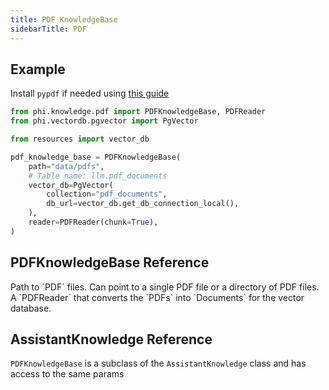 ```yaml
---
title: PDF KnowledgeBase
sidebarTitle: PDF
---
```


## Example

<Note>

Install `pypdf` if needed using [this guide](/how-to/python-libraries)

</Note>

```python knowledge_base.py
from phi.knowledge.pdf import PDFKnowledgeBase, PDFReader
from phi.vectordb.pgvector import PgVector

from resources import vector_db

pdf_knowledge_base = PDFKnowledgeBase(
    path="data/pdfs",
    # Table name: llm.pdf_documents
    vector_db=PgVector(
        collection="pdf_documents",
        db_url=vector_db.get_db_connection_local(),
    ),
    reader=PDFReader(chunk=True),
)
```

## PDFKnowledgeBase Reference

<ResponseField name="path" type="Union[str, Path]">
  Path to `PDF` files.
Can point to a single PDF file or a directory of PDF files.
</ResponseField>
<ResponseField name="reader" type="PDFReader">
  A `PDFReader` that converts the `PDFs` into `Documents` for the vector database.
</ResponseField>

## AssistantKnowledge Reference

`PDFKnowledgeBase` is a subclass of the `AssistantKnowledge` class and has access to the same params

<Snippet file="kb-base-reference.mdx" />
